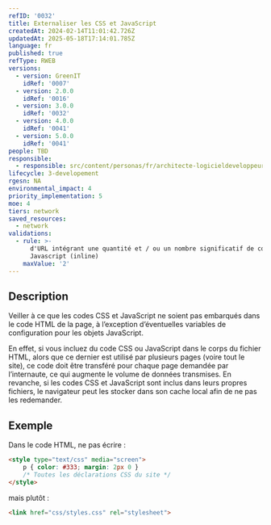 ```yaml
---
refID: '0032'
title: Externaliser les CSS et JavaScript
createdAt: 2024-02-14T11:01:42.726Z
updatedAt: 2025-05-18T17:14:01.785Z
language: fr
published: true
refType: RWEB
versions:
  - version: GreenIT
    idRef: '0007'
  - version: 2.0.0
    idRef: '0016'
  - version: 3.0.0
    idRef: '0032'
  - version: 4.0.0
    idRef: '0041'
  - version: 5.0.0
    idRef: '0041'
people: TBD
responsible:
  - responsible: src/content/personas/fr/architecte-logicieldeveloppeur.mdx
lifecycle: 3-developement
rgesn: NA
environmental_impact: 4
priority_implementation: 5
moe: 4
tiers: network
saved_resources:
  - network
validations:
  - rule: >-
      d'URL intégrant une quantité et / ou un nombre significatif de code CSS /
      Javascript (inline)
    maxValue: '2'
---
```


## Description

Veiller à ce que les codes CSS et JavaScript ne soient pas embarqués dans le code HTML de la page, à l’exception d’éventuelles
variables de configuration pour les objets JavaScript.

En effet, si vous incluez du code CSS ou JavaScript dans le corps du fichier HTML, alors que ce dernier est utilisé par plusieurs pages
(voire tout le site), ce code doit être transféré pour chaque page demandée par l’internaute, ce qui augmente le volume de données transmises.
En revanche, si les codes CSS et JavaScript sont inclus dans leurs propres fichiers,
le navigateur peut les stocker dans son cache local afin de ne pas les redemander.

## Exemple

Dans le code HTML, ne pas écrire :

```html
<style type="text/css" media="screen">
    p { color: #333; margin: 2px 0 }
    /* Toutes les déclarations CSS du site */
</style>
```

mais plutôt :

```html
<link href="css/styles.css" rel="stylesheet">
```
